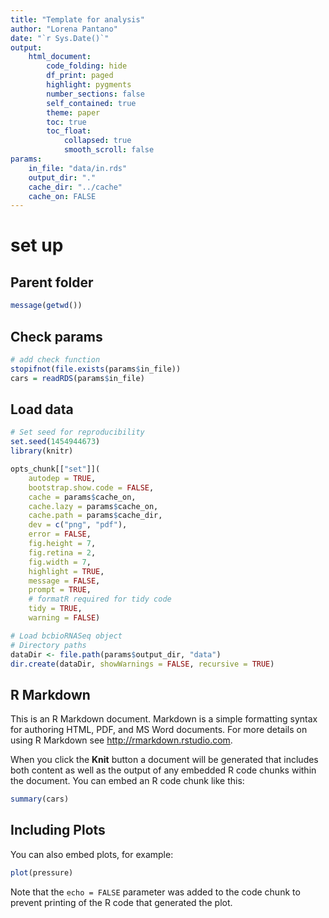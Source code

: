 ```yaml
---
title: "Template for analysis"
author: "Lorena Pantano"
date: "`r Sys.Date()`"
output:
    html_document:
        code_folding: hide
        df_print: paged
        highlight: pygments
        number_sections: false
        self_contained: true
        theme: paper
        toc: true
        toc_float:
            collapsed: true
            smooth_scroll: false
params:
    in_file: "data/in.rds"
    output_dir: "."
    cache_dir: "../cache"
    cache_on: FALSE
---
```


# set up

## Parent folder

```r
message(getwd())
```

## Check params

```r
# add check function
stopifnot(file.exists(params$in_file))
cars = readRDS(params$in_file)
```

## Load data

```r
# Set seed for reproducibility
set.seed(1454944673)
library(knitr)

opts_chunk[["set"]](
    autodep = TRUE,
    bootstrap.show.code = FALSE,
    cache = params$cache_on,
    cache.lazy = params$cache_on,
    cache.path = params$cache_dir,
    dev = c("png", "pdf"),
    error = FALSE,
    fig.height = 7,
    fig.retina = 2,
    fig.width = 7,
    highlight = TRUE,
    message = FALSE,
    prompt = TRUE,
    # formatR required for tidy code
    tidy = TRUE,
    warning = FALSE)

```

```r
# Load bcbioRNASeq object
# Directory paths
dataDir <- file.path(params$output_dir, "data")
dir.create(dataDir, showWarnings = FALSE, recursive = TRUE)
```

## R Markdown

This is an R Markdown document. Markdown is a simple formatting syntax for authoring HTML, PDF, and MS Word documents. For more details on using R Markdown see <http://rmarkdown.rstudio.com>.

When you click the **Knit** button a document will be generated that includes both content as well as the output of any embedded R code chunks within the document. You can embed an R code chunk like this:

```r
summary(cars)
```

## Including Plots

You can also embed plots, for example:

```r
plot(pressure)
```

Note that the `echo = FALSE` parameter was added to the code chunk to prevent printing of the R code that generated the plot.
